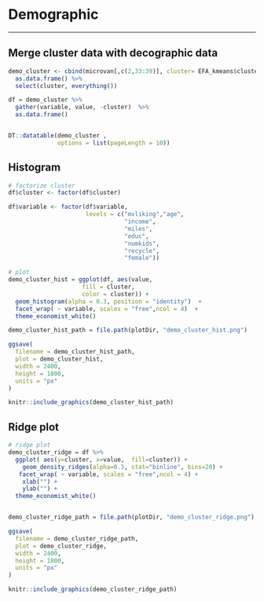 # Demographic
***

## Merge cluster data with decographic data 
```r
demo_cluster <- cbind(microvan[,c(2,33:39)], cluster= EFA_kmeans$cluster) %>%
  as.data.frame() %>%
  select(cluster, everything())

df = demo_cluster %>%
  gather(variable, value, -cluster)  %>%
  as.data.frame()


DT::datatable(demo_cluster , 
              options = list(pageLength = 10)) 
```

## Histogram
```r
# factorize cluster 
df$cluster <- factor(df$cluster)

df$variable <- factor(df$variable,
                      levels = c("mvliking","age",
                                 "income",
                                 "miles",
                                 "educ",
                                 "numkids",
                                 "recycle",
                                 "female"))

# plot
demo_cluster_hist = ggplot(df, aes(value, 
                     fill = cluster, 
                     color = cluster)) +
  geom_histogram(alpha = 0.3, position = "identity")  +
  facet_wrap( ~ variable, scales = "free",ncol = 4)  +
  theme_economist_white() 

demo_cluster_hist_path = file.path(plotDir, "demo_cluster_hist.png")

ggsave(
  filename = demo_cluster_hist_path,
  plot = demo_cluster_hist,
  width = 2400,
  height = 1800,
  units = "px"
)
```

```r
knitr::include_graphics(demo_cluster_hist_path)
```


## Ridge plot
```r
# ridge plot
demo_cluster_ridge = df %>%
  ggplot( aes(y=cluster, x=value,  fill=cluster)) +
    geom_density_ridges(alpha=0.3, stat="binline", bins=20) +
   facet_wrap( ~ variable, scales = "free",ncol = 4) +
    xlab("") +
    ylab("") +  
  theme_economist_white() 


demo_cluster_ridge_path = file.path(plotDir, "demo_cluster_ridge.png")

ggsave(
  filename = demo_cluster_ridge_path,
  plot = demo_cluster_ridge,
  width = 2400,
  height = 1800,
  units = "px"
)
```

```r
knitr::include_graphics(demo_cluster_ridge_path)
```